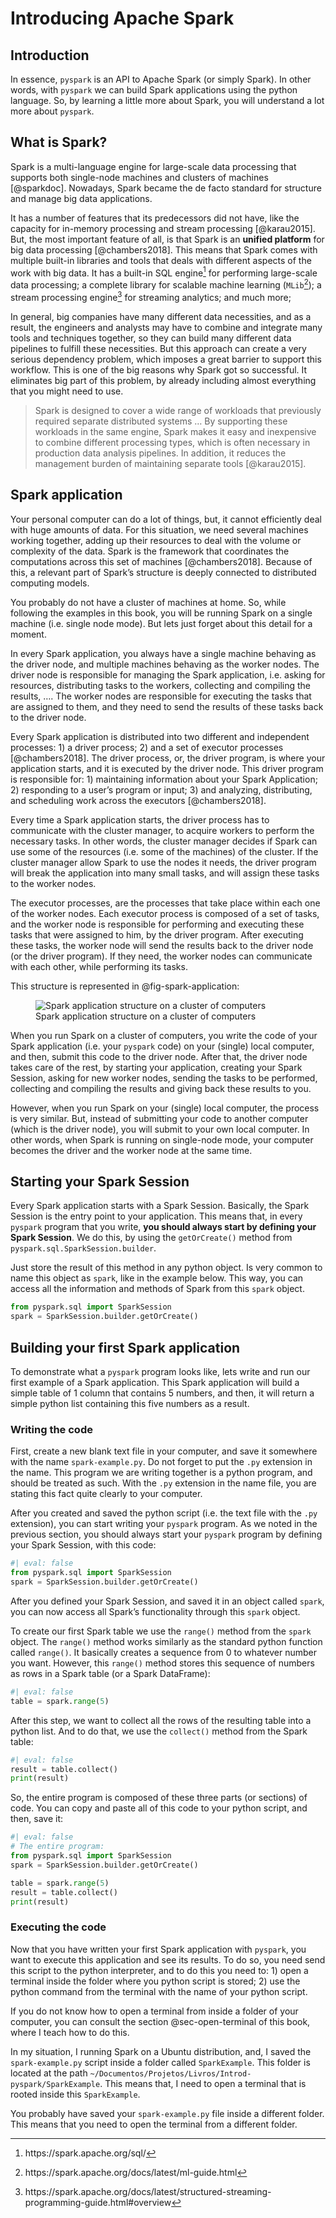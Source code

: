 
# Introducing Apache Spark {#sec-introd-spark}


## Introduction

In essence, `pyspark` is an API to Apache Spark (or simply Spark). In other words, with `pyspark` we can build Spark applications using the python language. So, by learning a little more about Spark, you will understand a lot more about `pyspark`.

<!-- ## What is Big Data? -->

<!-- The classical question: "how much big is big?" Even today, there is no clear definition to what "big data" is. But, the most accepted one is this: "big data is any data that we can no longer store, process or manage using traditional computing methods". In other words, big data is data whose volume, complexity or diversity makes it really hard or impossible to deal with this data on a single machine, like a desktop or a laptop. -->

<!-- Realize that, the meaning of "big" can vary in this matter. It is not only the volume (how much GB, TB or PB) of the data that can build a barrier. For example, maybe the velocity is the key issue here. A lot of companies (such as Google or Facebook) need to process data in real time, as it is being generated, so they need to think in terms of continuous flows and process, rather than storing and processing this data latter [@mitsloan2013]. In contrast, maybe the problem is that we need to deal with many different kinds of data at the same time, like videos, images and tree formats (i.e. XML and JSON like structures). -->

## What is Spark?

Spark is a multi-language engine for large-scale data processing that supports both single-node machines and clusters of machines [@sparkdoc]. Nowadays, Spark became the de facto standard for structure and manage big data applications.

It has a number of features that its predecessors did not have, like the capacity for in-memory processing and stream processing [@karau2015]. But, the most important feature of all, is that Spark is an **unified platform** for big data processing [@chambers2018]. This means that Spark comes with multiple built-in libraries and tools that deals with different aspects of the work with big data. It has a built-in SQL engine[^spark-1] for performing large-scale data processing; a complete library for scalable machine learning (`MLib`[^spark-2]); a stream processing engine[^spark-3] for streaming analytics; and much more;

[^spark-1]: https://spark.apache.org/sql/

[^spark-2]: https://spark.apache.org/docs/latest/ml-guide.html

[^spark-3]: https://spark.apache.org/docs/latest/structured-streaming-programming-guide.html#overview

In general, big companies have many different data necessities, and as a result, the engineers and analysts may have to combine and integrate many tools and techniques together, so they can build many different data pipelines to fulfill these necessities. But this approach can create a very serious dependency problem, which imposes a great barrier to support this workflow. This is one of the big reasons why Spark got so successful. It eliminates big part of this problem, by already including almost everything that you might need to use.

> Spark is designed to cover a wide range of workloads that previously required separate distributed systems ... By supporting these workloads in the same engine, Spark makes it easy and inexpensive to combine different processing types, which is often necessary in production data analysis pipelines. In addition, it reduces the management burden of maintaining separate tools [@karau2015].

## Spark application

Your personal computer can do a lot of things, but, it cannot efficiently deal with huge amounts of data. For this situation, we need several machines working together, adding up their resources to deal with the volume or complexity of the data. Spark is the framework that coordinates the computations across this set of machines [@chambers2018]. Because of this, a relevant part of Spark's structure is deeply connected to distributed computing models. 

You probably do not have a cluster of machines at home. So, while following the examples in this book, you will be running Spark on a single machine (i.e. single node mode). But lets just forget about this detail for a moment.

In every Spark application, you always have a single machine behaving as the driver node, and multiple machines behaving as the worker nodes. The driver node is responsible for managing the Spark application, i.e. asking for resources, distributing tasks to the workers, collecting and compiling the results, .... The worker nodes are responsible for executing the tasks that are assigned to them, and they need to send the results of these tasks back to the driver node.

Every Spark application is distributed into two different and independent processes: 1) a driver process; 2) and a set of executor processes [@chambers2018]. The driver process, or, the driver program, is where your application starts, and it is executed by the driver node. This driver program is responsible for: 1) maintaining information about your Spark Application; 2) responding to a user's program or input; 3) and analyzing, distributing, and scheduling work across the executors [@chambers2018].

Every time a Spark application starts, the driver process has to communicate with the cluster manager, to acquire workers to perform the necessary tasks. In other words, the cluster manager decides if Spark can use some of the resources (i.e. some of the machines) of the cluster. If the cluster manager allow Spark to use the nodes it needs, the driver program will break the application into many small tasks, and will assign these tasks to the worker nodes.

The executor processes, are the processes that take place within each one of the worker nodes. Each executor process is composed of a set of tasks, and the worker node is responsible for performing and executing these tasks that were assigned to him, by the driver program. After executing these tasks, the worker node will send the results back to the driver node (or the driver program). If they need, the worker nodes can communicate with each other, while performing its tasks.

This structure is represented in @fig-spark-application:

![Spark application structure on a cluster of computers](../Figures/spark-application.png){#fig-spark-application fig-align="center"}


When you run Spark on a cluster of computers, you write the code of your Spark application (i.e. your `pyspark` code) on your (single) local computer, and then, submit this code to the driver node. After that, the driver node takes care of the rest, by starting your application, creating your Spark Session, asking for new worker nodes, sending the tasks to be performed, collecting and compiling the results and giving back these results to you.

However, when you run Spark on your (single) local computer, the process is very similar. But, instead of submitting your code to another computer (which is the driver node), you will submit to your own local computer. In other words, when Spark is running on single-node mode, your computer becomes the driver and the worker node at the same time.

## Starting your Spark Session

Every Spark application starts with a Spark Session. Basically, the Spark Session is the entry point to your application. This means that, in every `pyspark` program that you write, **you should always start by defining your Spark Session**. We do this, by using the `getOrCreate()` method from `pyspark.sql.SparkSession.builder`. 

Just store the result of this method in any python object. Is very common to name this object as `spark`, like in the example below. This way, you can access all the information and methods of Spark from this `spark` object.

```python
from pyspark.sql import SparkSession
spark = SparkSession.builder.getOrCreate()
```


## Building your first Spark application

To demonstrate what a `pyspark` program looks like, lets write and run our first example of a Spark application. This Spark application will build a simple table of 1 column that contains 5 numbers, and then, it will return a simple python list containing this five numbers as a result.

### Writing the code

First, create a new blank text file in your computer, and save it somewhere with the name `spark-example.py`. Do not forget to put the `.py` extension in the name. This program we are writing together is a python program, and should be treated as such. With the `.py` extension in the name file, you are stating this fact quite clearly to your computer.

After you created and saved the python script (i.e. the text file with the `.py` extension), you can start writing your `pyspark` program. As we noted in the previous section, you should always start your `pyspark` program by defining your Spark Session, with this code:

```python
#| eval: false
from pyspark.sql import SparkSession
spark = SparkSession.builder.getOrCreate()
```

After you defined your Spark Session, and saved it in an object called `spark`, you can now access all Spark's functionality through this `spark` object. 

To create our first Spark table we use the `range()` method from the `spark` object. The `range()` method works similarly as the standard python function called `range()`. It basically creates a sequence from 0 to whatever number you want. However, this `range()` method stores this sequence of numbers as rows in a Spark table (or a Spark DataFrame):

```python
#| eval: false
table = spark.range(5)
```

After this step, we want to collect all the rows of the resulting table into a python list. And to do that, we use the `collect()` method from the Spark table:

```python
#| eval: false
result = table.collect()
print(result)
```

So, the entire program is composed of these three parts (or sections) of code. You can copy and paste all of this code to your python script, and then, save it:

```python
#| eval: false
# The entire program:
from pyspark.sql import SparkSession
spark = SparkSession.builder.getOrCreate()

table = spark.range(5)
result = table.collect()
print(result)
```


### Executing the code

Now that you have written your first Spark application with `pyspark`, you want to execute this application and see its results. To do so, you need send this script to the python interpreter, and to do this you need to: 1) open a terminal inside the folder where you python script is stored; 2) use the python command from the terminal with the name of your python script.

If you do not know how to open a terminal from inside a folder of your computer, you can consult the section @sec-open-terminal of this book, where I teach how to do this. 

In my situation, I running Spark on a Ubuntu distribution, and, I saved the `spark-example.py` script inside a folder called `SparkExample`. This folder is located at the path `~/Documentos/Projetos/Livros/Introd-pyspark/SparkExample`. This means that, I need to open a terminal that is rooted inside this `SparkExample`.

You probably have saved your `spark-example.py` file inside a different folder. This means that you need to open the terminal from a different folder. 




